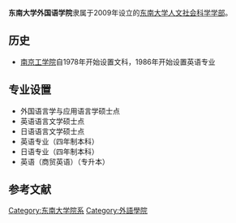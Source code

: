 '''东南大学外国语学院'''隶属于2009年设立的[[东南大学人文社会科学学部|东南大学人文社会科学学部]]。

==历史==
*[[南京工学院|南京工学院]]自1978年开始设置文科，1986年开始设置英语专业

==专业设置==
*外国语言学与应用语言学硕士点
*英语语言文学硕士点
*日语语言文学硕士点
*英语专业（四年制本科）
*日语专业（四年制本科）
*英语（商贸英语）（专升本）

==参考文献==
{{reflist}}

{{东南大学}}
{{东南大学/院系}}
{{Authority control}}
[[Category:东南大学院系|Category:东南大学院系]]
[[Category:外語學院|Category:外語學院]]